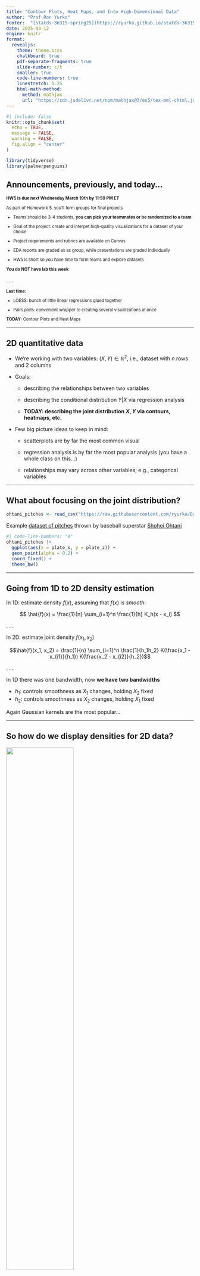 ```yaml
---
title: "Contour Plots, Heat Maps, and Into High-Dimensional Data"
author: "Prof Ron Yurko"
footer:  "[statds-36315-spring25](https://ryurko.github.io/statds-36315-spring25/)"
date: 2025-03-12
engine: knitr
format:
  revealjs:
    theme: theme.scss
    chalkboard: true
    pdf-separate-fragments: true
    slide-number: c/t
    smaller: true
    code-line-numbers: true
    linestretch: 1.25
    html-math-method:
      method: mathjax
      url: "https://cdn.jsdelivr.net/npm/mathjax@3/es5/tex-mml-chtml.js"
---
```


```r
#| include: false
knitr::opts_chunk$set(
  echo = TRUE,
  message = FALSE,
  warning = FALSE,
  fig.align = "center"
)

library(tidyverse)
library(palmerpenguins)
```

## Announcements, previously, and today...

::: {style="font-size: 80%;"}

**HW5 is due next Wednesday March 19th by 11:59 PM ET**

As part of Homework 5, you'll form groups for final projects

+ Teams should be 3-4 students, __you can pick your teammates or be randomized to a team__

+ Goal of the project: create and interpet hiqh-quality visualizations for a dataset of your choice

+ Project requirements and rubrics are available on Canvas

+ EDA reports are graded as as group, while presentations are graded individually

+ HW5 is short so you have time to form teams and explore datasets

**You do NOT have lab this week**

:::

. . .

::: {style="font-size: 80%;"}

**Last time:**

+ LOESS: bunch of little linear regressions glued together

+ Pairs plots: convenient wrapper to creating several visualizations at once

**TODAY:** Contour Plots and Heat Maps

:::

---

## 2D quantitative data

- We're working with two variables: $(X, Y) \in \mathbb{R}^2$, i.e., dataset with $n$ rows and 2 columns

- Goals:

  - describing the relationships between two variables
  
  - describing the conditional distribution $Y | X$ via regression analysis
  
  - **TODAY: describing the joint distribution $X,Y$ via contours, heatmaps, etc.**

- Few big picture ideas to keep in mind:

  - scatterplots are by far the most common visual
  
  - regression analysis is by far the most popular analysis (you have a whole class on this...)
  
  - relationships may vary across other variables, e.g., categorical variables
  
---

## What about focusing on the joint distribution?

```r
ohtani_pitches <- read_csv("https://raw.githubusercontent.com/ryurko/DataViz-Class-Data/main/ohtani_pitches_2023.csv")
```

Example [dataset of pitches](https://raw.githubusercontent.com/ryurko/DataViz-Class-Data/main/ohtani_pitches_2023.csv) thrown by baseball superstar [Shohei Ohtani](https://www.baseball-reference.com/players/o/ohtansh01.shtml)

```r
#| code-line-numbers: "4"
ohtani_pitches |>
  ggplot(aes(x = plate_x, y = plate_z)) +
  geom_point(alpha = 0.2) +
  coord_fixed() +
  theme_bw()
```


---

## Going from 1D to 2D density estimation

In 1D: estimate density $f(x)$, assuming that $f(x)$ is _smooth_:

$$
\hat{f}(x) = \frac{1}{n} \sum_{i=1}^n \frac{1}{h} K_h(x - x_i)
$$

. . .

In 2D: estimate joint density $f(x_1, x_2)$

$$\hat{f}(x_1, x_2) = \frac{1}{n} \sum_{i=1}^n \frac{1}{h_1h_2} K(\frac{x_1 - x_{i1}}{h_1}) K(\frac{x_2 - x_{i2}}{h_2})$$

. . .

In 1D there was one bandwidth, now __we have two bandwidths__

  - $h_1$: controls smoothness as $X_1$ changes, holding $X_2$ fixed
  - $h_2$: controls smoothness as $X_2$ changes, holding $X_1$ fixed

Again Gaussian kernels are the most popular...

---

## So how do we display densities for 2D data?

![](https://www.byclb.com/TR/Tutorials/neural_networks/Ch_4_dosyalar/image044.gif){fig-align="center" width=60%}


---

## How to read contour plots?

Best known in topology: outlines (contours) denote levels of elevation

![](https://preview.redd.it/2rbe8s8t7re31.jpg?auto=webp&s=eed849b180dd803d394f556432df026c4cd1dae2){fig-align="center" width=60%}


---

## Display 2D contour plot

```r
#| code-line-numbers: "4"
ohtani_pitches |>
  ggplot(aes(x = plate_x, y = plate_z)) +
  geom_point(alpha = 0.2) +
  geom_density2d() +
  coord_fixed() +
  theme_bw()
```

---

## Display 2D contour plot

```r
#| code-line-numbers: "3"
ohtani_pitches |>
  ggplot(aes(x = plate_x, y = plate_z)) +
  geom_density2d() +
  coord_fixed() +
  theme_bw()
```


---

## Display 2D contour plot

```r
#| code-line-numbers: "3,5"
ohtani_pitches |>
  ggplot(aes(x = plate_x, y = plate_z)) +
  stat_density2d(aes(fill = after_stat(level)), geom = "polygon") +
  coord_fixed() +
  scale_fill_gradient(low = "darkblue", high = "darkorange") +
  theme_bw()
```


---

## Visualizing grid heat maps

```r
#| code-line-numbers: "3-4,6"
ohtani_pitches |>
  ggplot(aes(x = plate_x, y = plate_z)) +
  stat_density2d(aes(fill = after_stat(density)), 
                 geom = "tile", contour = FALSE) + 
  coord_fixed() +
  scale_fill_gradient(low = "white", high = "red") +
  theme_bw()
```


---

## Alternative idea: hexagonal binning

```r
#| code-line-numbers: "3"
ohtani_pitches |>
  ggplot(aes(x = plate_x, y = plate_z)) +
  geom_hex() +
  coord_fixed() +
  scale_fill_gradient(low = "darkblue", high = "darkorange") + 
  theme_bw()
```

---

## [LeBron James' shots](https://raw.githubusercontent.com/ryurko/DataViz-Class-Data/main/lebron_shots.csv) from [`hoopR`](https://hoopr.sportsdataverse.org/)

```r
#| message: false
#| warning: false
lebron_shots <- read_csv("https://raw.githubusercontent.com/ryurko/DataViz-Class-Data/main/lebron_shots.csv")
lebron_shots |>
  ggplot(aes(x = coordinate_x, y = coordinate_y)) +
  geom_point(alpha = 0.4) +
  coord_fixed() +
  theme_bw()
```

---

## Display 2D contour plot

```r
#| message: false
#| warning: false
lebron_shots |>
  ggplot(aes(x = coordinate_x, y = coordinate_y)) +
  geom_point(alpha = 0.4) +
  geom_density2d(binwidth = 0.0001) + 
  coord_fixed() +
  theme_bw()
```

---

## Alternative idea: hexagonal binning

```r
#| code-line-numbers: "3"
lebron_shots |>
  ggplot(aes(x = coordinate_x, y = coordinate_y)) +
  geom_hex() +
  coord_fixed() +
  scale_fill_gradient(low = "darkblue", high = "darkorange") + 
  theme_bw()
```

---

## What about high-dimensional data?

Consider this [dataset](https://github.com/rfordatascience/tidytuesday/blob/master/data/2021/2021-12-21/readme.md) containing nutritional information about Starbucks drinks:

```r
#| warning: false
#| message: false
starbucks <- 
  read_csv("https://raw.githubusercontent.com/rfordatascience/tidytuesday/master/data/2021/2021-12-21/starbucks.csv") |>
  # Convert columns to numeric that were saved as character
  mutate(trans_fat_g = as.numeric(trans_fat_g), fiber_g = as.numeric(fiber_g))
starbucks |> slice(1)
```


**How do we visualize this dataset? **

- Tedious task: make a series of pairs plots (one giant pairs plot would overwhelming)


---

## What about high-dimensional data?

```r
#| warning: false
#| message: false
starbucks <- 
  read_csv("https://raw.githubusercontent.com/rfordatascience/tidytuesday/master/data/2021/2021-12-21/starbucks.csv") |>
  # Convert columns to numeric that were saved as character
  mutate(trans_fat_g = as.numeric(trans_fat_g), fiber_g = as.numeric(fiber_g))
starbucks |> slice(1)
```

**Goals to keep in mind with visualizing high-dimensional data:**

- __Visualize structure among observations__ based on distances and projections (next lecture)

- __Visualize structure among variables__ using correlation as "distance"

---

## Correlogram to visualize correlation matrix

Use the [`ggcorrplot`](https://rpkgs.datanovia.com/ggcorrplot/) package:

```r
starbucks_quant_cor <- cor(dplyr::select(starbucks, serv_size_m_l:caffeine_mg))

library(ggcorrplot)
ggcorrplot(starbucks_quant_cor)
```

---

## Options to customize correlogram 

```r
#| code-line-numbers: "2"
ggcorrplot(starbucks_quant_cor,
           type = "lower", method = "circle")
```

---

## Reorder variables based on correlation

```r
#| code-line-numbers: "3"
ggcorrplot(starbucks_quant_cor,
           type = "lower", method = "circle",
           hc.order = TRUE)
```


---

## Heatmap displays of observations

```r
heatmap(as.matrix(dplyr::select(starbucks, serv_size_m_l:caffeine_mg)),
        scale = "column", 
        labRow = starbucks$product_name,
        cexRow = .5, cexCol = .75,
        Rowv = NA, Colv = NA)
```

---

## Manual version of heatmaps

```r
#| output-location: slide
starbucks |>
  dplyr::select(product_name, serv_size_m_l:caffeine_mg) |>
  pivot_longer(serv_size_m_l:caffeine_mg,
               names_to = "variable",
               values_to = "raw_value") |>
  group_by(variable) |>
  mutate(std_value = (raw_value - mean(raw_value)) / sd(raw_value)) |>
  ungroup() |>
  ggplot(aes(y = variable, x = product_name, fill = std_value)) +
  geom_tile() +
  theme_light() +
  theme(axis.text.x = element_text(size = 1, angle = 45),
        legend.position = "bottom") 
```


---

## Manual version of heatmaps

```r
#| output-location: slide
#| code-line-numbers: "3"
starbucks |>
  dplyr::select(product_name, serv_size_m_l:caffeine_mg) |>
  mutate(product_name = fct_reorder(product_name, calories)) |>
  pivot_longer(serv_size_m_l:caffeine_mg,
               names_to = "variable",
               values_to = "raw_value") |>
  group_by(variable) |>
  mutate(std_value = (raw_value - mean(raw_value)) / sd(raw_value)) |>
  ungroup() |>
  ggplot(aes(y = variable, x = product_name, fill = std_value)) +
  geom_tile() +
  scale_fill_gradient(low = "darkblue", high = "darkorange") +
  theme_light() +
  theme(axis.text.x = element_text(size = 1, angle = 45),
        legend.position = "bottom") 
```


---

## Parallel coordinates plot with [`ggparcoord`](https://ggobi.github.io/ggally/reference/ggparcoord.html)


```r
#| warning: false
#| message: false
library(GGally)
starbucks |>
  ggparcoord(columns = 5:15, alphaLines = .1) +
  theme(axis.text.x = element_text(angle = 90))
```

---

## Easier example with penguins...

```r
#| warning: false
#| message: false
penguins |>
  ggparcoord(columns = 3:6, alphaLines = .2, groupColumn = "species",
             order = c(6, 5, 3, 4))
```


---

## Recap and next steps

::: {style="font-size: 80%;"}

We can extend kernel density estimation from 1 to $p$-dimensions (don't say easily though...)

Contour plots: Common way to visualize two-dimensional densities

Heat maps: divide the space into a grid, and then color the grid according to high/low densities

Hexagonal bins: creating histograms in 2D

Correlograms and Parallel Coordinates Plots are helpful tools for visualizing high-dimensional data

:::

. . .

::: {style="font-size: 80%;"}

+ **HW5 is due Wednesday March 19th and you do NOT have lab this Friday!**

+ **Next time**: Visualizing Distances and MDS

:::


